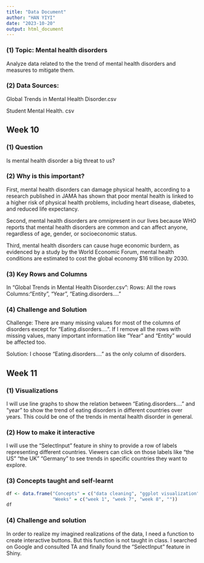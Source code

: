 ```yaml
---
title: "Data Document"
author: "HAN YIYI"
date: "2023-10-20"
output: html_document
---
```


### (1) Topic: Mental health disorders

Analyze data related to the the trend of mental health disorders and measures to mitigate them.

### (2) Data Sources: 
Global Trends in Mental Health Disorder.csv

Student Mental Health. csv

## Week 10

### (1) Question
Is mental health disorder a big threat to us?

### (2) Why is this important?
First, mental health disorders can damage physical health, according to a research published in JAMA has shown that poor mental health is linked to a higher risk of physical health problems, including heart disease, diabetes, and reduced life expectancy.

Second, mental health disorders are omnipresent in our lives because WHO reports that mental health disorders are common and can affect anyone, regardless of age, gender, or socioeconomic status.

Third, mental health disorders can cause huge economic burdern, as evidenced by a study by the World Economic Forum, mental health conditions are estimated to cost the global economy $16 trillion by 2030.

### (3) Key Rows and Columns
In "Global Trends in Mental Health Disorder.csv":
Rows: All the rows
Columns:"Entity", "Year", "Eating.disorders...."

### (4) Challenge and Solution
Challenge: There are many missing values for most of the columns of disorders except for "Eating.disorders....". If I remove all the rows with missing values, many important information like "Year" and "Entity" would be affected too.

Solution: I choose "Eating.disorders...." as the only column of disorders.

## Week 11
### (1) Visualizations
I will use line graphs to show the relation between "Eating.disorders...." and "year" to show the trend of eating disorders in different countries over years. This could be one of the trends in mental health disorder in general.

### (2) How to make it interactive
I will use the "SelectInput" feature in shiny to provide a row of labels representing different countries. Viewers can click on those labels like "the US" "the UK" "Germany" to see trends in specific countries they want to explore.

### (3) Concepts taught and self-learnt

```r
df <- data.frame("Concepts" = c("data cleaning", "ggplot visualization", "Shiny App", "select-input feature"), 
                 "Weeks" = c("week 1", "week 7", "week 8", ""))
df
```
### (4) Challenge and solution
In order to realize my imagined realizations of the data, I need a function to create interactive buttons. But this function is not taught in class. I searched on Google and consulted TA and finally found the "SelectInput" feature in Shiny.